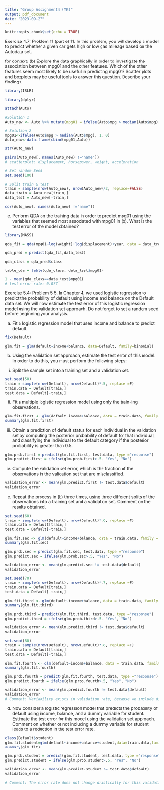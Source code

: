 ---
title: "Group Assignment4 (YK)"
output: pdf_document
date: "2023-09-27"
---

```{r setup, include=FALSE}
knitr::opts_chunk$set(echo = TRUE)
```

Exercise 4.7: Problem 11 (part e)
11. In this problem, you will develop a model to predict whether a given car gets high or low gas mileage based on the Autodata set.

for context: (b) Explore the data graphically in order to investigate the association between mpg01 and the other features. Which of the other features seem most likely to be useful in predicting mpg01? Scatter plots and boxplots may be useful tools to answer this question. Describe your findings.
```{r}
library(ISLR)

library(dplyr)

attach(Auto)

#Solution 1
Auto_new <- Auto %>% mutate(mpg01 = ifelse(Auto$mpg > median(Auto$mpg),1,0))

# Solution 2
mpg01<-ifelse(Auto$mpg > median(Auto$mpg), 1, 0)
Auto_new<-data.frame(cbind(mpg01,Auto))

str(Auto_new)

pairs(Auto_new[, names(Auto_new) !="name"])
# scatterplot: displacement, horsepower, weight, acceleration

# Set random Seed
set.seed(100)

# Split train & test
train = sample(nrow(Auto_new), nrow(Auto_new)/2, replace=FALSE)
data_train = Auto_new[train,]
data_test = Auto_new[-train,]
```
```{r}
cor(Auto_new[, names(Auto_new) !="name"])
```


(e) Perform QDA on the training data in order to predict mpg01 using the variables that seemed most associated with mpg01 in (b). What is the test error of the model obtained?
```{r}
library(MASS)

qda_fit = qda(mpg01~log(weight)+log(displacement)+year, data = data_train)

qda_pred = predict(qda_fit,data_test)

qda_class = qda_pred$class

table_qda = table(qda_class, data_test$mpg01)

1 - mean(qda_class==data_test$mpg01)
# test error rate: 0.077
```


Exercise 5.4: Problem 5
5. In Chapter 4, we used logistic regression to predict the probability of default using income and balance on the Default data set. We will now estimate the test error of this logistic regression model using the validation set approach. Do not forget to set a random seed before beginning your analysis.

(a) Fit a logistic regression model that uses income and balance to predict default.
```{r}
fix(Default)

glm.fit = glm(default~income+balance, data=Default, family=binomial)
```

(b) Using the validation set approach, estimate the test error of this model. In order to do this, you must perform the following steps:
i. Split the sample set into a training set and a validation set.
```{r}
set.seed(50)
train = sample(nrow(Default), nrow(Default)*.5, replace =F)
train.data = Default[train,]
test.data = Default[-train,]
```


ii. Fit a multiple logistic regression model using only the train-ing observations.
```{r}
glm.fit.first <- glm(default~income+balance, data = train.data, family = binomial)
summary(glm.fit.first)
```
iii. Obtain a prediction of default status for each individual in the validation set by computing the posterior probability of default for that individual, and classifying the individual to the default category if the posterior probability is greater than 0.5.
```{r}
glm.prob.first = predict(glm.fit.first, test.data, type ="response")
glm.predict.first = ifelse(glm.prob.first>.5, "Yes", "No")
```

iv. Compute the validation set error, which is the fraction of the observations in the validation set that are misclassified.
```{r}
validation_error <- mean(glm.predict.first != test.data$default)
validation_error
```


(c) Repeat the process in (b) three times, using three different splits of the observations into a training set and a validation set. Comment on the results obtained.
```{r}
set.seed(60)
train = sample(nrow(Default), nrow(Default)*.6, replace =F)
train.data = Default[train,]
test.data = Default[-train,]

glm.fit.sec <- glm(default~income+balance, data = train.data, family = binomial)
summary(glm.fit.sec)

glm.prob.sec = predict(glm.fit.sec, test.data, type ="response")
glm.predict.sec = ifelse(glm.prob.sec>.5, "Yes", "No")

validation_error <- mean(glm.predict.sec != test.data$default)
validation_error
```

```{r}
set.seed(70)
train = sample(nrow(Default), nrow(Default)*.7, replace =F)
train.data = Default[train,]
test.data = Default[-train,]

glm.fit.third <- glm(default~income+balance, data = train.data, family = binomial)
summary(glm.fit.third)

glm.prob.third = predict(glm.fit.third, test.data, type ="response")
glm.predict.third = ifelse(glm.prob.third>.5, "Yes", "No")

validation_error <- mean(glm.predict.third != test.data$default)
validation_error
```
```{r}
set.seed(80)
train = sample(nrow(Default), nrow(Default)*.8, replace =F)
train.data = Default[train,]
test.data = Default[-train,]

glm.fit.fourth <- glm(default~income+balance, data = train.data, family = binomial)
summary(glm.fit.fourth)

glm.prob.fourth = predict(glm.fit.fourth, test.data, type ="response")
glm.predict.fourth = ifelse(glm.prob.fourth>.5, "Yes", "No")

validation_error <- mean(glm.predict.fourth != test.data$default)
validation_error
# Comment: Variability exists in validation rate, because we include different observations in training and test datasets. Thus, the coefficient estimates can also vary.
```

(d) Now consider a logistic regression model that predicts the probability of default using income, balance, and a dummy variable for student. Estimate the test error for this model using the validation set approach. Comment on whether or not including a dummy variable for student leads to a reduction in the test error rate.

```{r}
class(Default$student)
glm.fit.student=glm(default~income+balance+student,data=train.data,family=binomial)
summary(glm.fit)

glm.prob.student = predict(glm.fit.student, test.data, type ="response")
glm.predict.student = ifelse(glm.prob.student>.5, "Yes", "No")

validation_error <- mean(glm.predict.student != test.data$default)
validation_error

# Comment: The error rate does not change drastically for this validation set approach compared to the previous glm model. However, the validation erros of these models can happen by chance. You need to try this with different splits before coming to a conclusion.
```